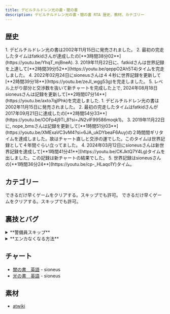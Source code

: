 ```yaml
---
title: デビルチルドレン光の書・闇の書
description: デビルチルドレン光の書・闇の書 RTA 歴史、教材、カテゴリー
---
```




<DocsHero 
    content="デビルチルドレン光の書・闇の書はデビルチルドレンシリーズの第二世代ゲームで、新しい主人公達や三体の悪魔バトルか化石合体といった新しい仕組みが導入されました。"
    srcUrl={gbaCover}
    alt="Devil Children: Dark Version Box Cover"
/>

<LinkCard title="ランキング" href="https://www.speedrun.com/ja-JP/demikids_light_version_and_dark_version" description="投稿されたRTA動画を観るようにSpeedrun.comへ"/>

## 歴史
<Tabs>
    <TabItem label="光の書">
    <Steps>
    1. デビルチルドレン光の書は2002年11月15日に発売されました。
    2. 最初の完走したタイムはfatkidさんが達成したの[**3時間38分02**](https://youtu.be/YhqT_mjBneA).
    3. 2019年11月22日に、fatkidさんは世界記録を上達して[**2時間39分52**](https://youtu.be/qeppO2Ah5T4)タイムを完走しました。
    4. 2022年02月24日にsioneusさんは４４秒に世界記録を更新して[**2時間39分18**](https://youtu.be/zeJI_wgg53g)を完走しました。
    5. レベル上がり部分と交渉数を抜いて新チャートを完成した上で, 2024年08月18日sioneusさんは記録を更新して[**2時間07分14**](https://youtu.be/axto7qjlPhk)を完走しました.
    </Steps>
    </TabItem>
    <TabItem label="闇の書">
    <Steps>
        1. デビルチルドレン光の書は2002年11月15日に発売されました。
        2. 最初の完走したタイムはfatkidさんが2017年09月21日に達成したの[**2時間54分33**](https://youtu.be/OOFp4j9Ti_8?si=JN2vIF99586moqk1)。
        3. 2019年11月22日に, nope_bmsさんは記録を更新して[**1時間51分03**](https://youtu.be/XMExaVC3vM4?si=6JA_ukDYbeaF6Auy)の２時間間ギリタイムを達成しました。故はチャート直しと交渉の運でした。このタイムは世界記録として４年間ぐらい立ってました。
        4. 2024年03月12日にsioneusさんは新世界記録を達成して[**1時間41分41**](https://youtu.be/CKJktQ7Y4Lg)タイムを出しました。この記録は新チャートの結果でした。
        5. 世界記録はsioneusさんの[**1時間36分24**](https://youtu.be/cp-_HLaqo1Y)タイム。
    </Steps>
    </TabItem>
</Tabs>

## カテゴリー
<CardGrid>
    <Card title="闇の書">できるだけ早くゲームをクリアする。スキップでも許可。</Card>
    <Card title="光の書">できるだけ早くゲームをクリアする。スキップでも許可。</Card>
</CardGrid>

## 裏技とバグ
<details>
<summary>**警備員スキップ**</summary>

見えない壁に沿って斜め動きしたらアヴァロンの道を遮る警備員を通じることができます。このスキップは両版に再現できることになってプレイアーは最終の街に行けることと強いアイテムを獲得することになります。それとも、最終のボス戦も戦闘することができます。
</details>

<details>
<summary>**エンカなくなる方法**</summary>

地図を開けるようにSELECTを押すと、ゲーム機内のエンカカウンターは０に戻すことになります。約八歩
</details>

## チャート
- [闇の書　英語](https://sioneus.me/notes/dark) - sioneus
- [光の書　英語](https://sioneus.me/notes/light) - sioneus

## 素材
- [atwiki](https://w.atwiki.jp/devilchildren_ld/pages/189.html) 